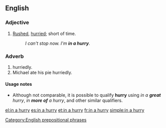 ==English==

===Adjective===
{{en-adj|pos=[[in]] [[a]] [[hurry]]|-}}

# [[rushed|Rushed]], [[hurried]]; short of time.
#:''I can't stop now. I'm '''in a hurry'''.''

===Adverb===
{{en-adv|pos=[hurriedly (comparable)]|-}}

# hurriedly.
# Michael ate his pie hurriedly.

====Usage notes====
* Although not comparable, it is possible to qualify '''hurry''' using ''in a '''great''' hurry'', ''in '''more of''' a hurry'', and other similar qualifiers.

[[Category:English prepositional phrases]]

[[el:in a hurry]]
[[es:in a hurry]]
[[et:in a hurry]]
[[fr:in a hurry]]
[[simple:in a hurry]]